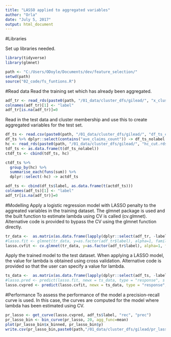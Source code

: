 ```yaml
---
title: "LASSO applied to aggregated variables"
author: "Orla"
date: "July 5, 2017"
output: html_document
---
```

#Libraries

Set up libraries needed. 

```r
library(tidyverse)
library(glmnet)
```



```r
path <- "C:/Users/ODoyle/Documents/dev/feature_selection/"
setwd(path)
source("02_code/fs_funtions.R")

```

#Read data 
Read the training set which has already been aggregated.   
```r
adf_tr <- read_rds(paste0(path, "/01_data/cluster_dfs/gilead/", "x_clustering_tr_agg_sum.rds"))
colnames(adf_tr)[1] <- "label"
adf_tr[is.na(adf_tr)]=0
```

Read in the test data and cluster membership and use this to create aggregated variables for the test set. 

```r
df_ts <- read.csv(paste0(path, "/01_data/cluster_dfs/gilead/", "df_ts_clust.csv"), stringsAsFactors = FALSE)
df_ts %>% dplyr::select(contains("ave_claims_count")) -> df_ts_nolabel
hc <- read_rds(paste0(path, "/01_data/cluster_dfs/gilead/", "hc_cut.rds"))
tdf_ts <- as.data.frame(t(df_ts_nolabel))
ctdf_ts <- cbind(tdf_ts, hc)

ctdf_ts %>% 
  group_by(hc) %>% 
  summarise_each(funs(sum)) %>% 
  dplyr::select(-hc) -> actdf_ts

adf_ts <- cbind(df_ts$label, as.data.frame(t(actdf_ts)))
colnames(adf_ts)[1] <- "label"
adf_tr[is.na(adf_tr)]=0
```

#Modelling
Apply a logistic regression model with LASSO penalty to the aggreated variables in the training dataset. The glmnet package is used and the built function to estimate lambda using CV is called (cv.glmnet). Alternative code is provided to bypass the CV using the glmnet function directly. 
```r
tr_data <-  as.matrix(as.data.frame(lapply(dplyr::select(adf_tr, -label), as.numeric)))
#lasso.fit <- glmnet(tr_data, y=as.factor(adf_tr$label), alpha=1, family="binomial")
lasso.cvfit <- cv.glmnet(tr_data, y=as.factor(adf_tr$label), alpha=1, family="binomial")
```
Apply the trained model to the test dataset. When applying a LASSO model, the value for lambda is obtained using cross validation. Alternative code is provided so that the user can specify a value for lambda. 
```r
ts_data <-  as.matrix(as.data.frame(lapply(dplyr::select(adf_ts, -label), as.numeric)))
#lasso.pred <- predict(lasso.fit, newx = ts_data, type = "response", s = 0.0000001)
lasso.cvpred <- predict(lasso.cvfit, newx = ts_data, type = "response", s = "lambda.min")
```


#Performance
To assess the performance of the model a precision-recall curve is used. In this case, the curves are computed for the model where lambda has been estimated using CV. 

```r
pr_lasso <- get_curve(lasso.cvpred, adf_ts$label, "rec", "prec")
pr_lasso_bin <- bin_curve(pr_lasso, 20, agg_func=mean)
plot(pr_lasso_bin$x_binned, pr_lasso_bin$y)
write.csv(pr_lasso_bin,paste0(path,"/01_data/cluster_dfs/gilead/pr_lasso_cluster_sum.csv"))
```


